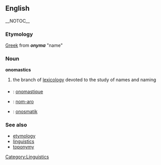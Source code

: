 ==English== __NOTOC__
=== Etymology ===
[[Greek]] from '''''onyma''''' "name"

=== Noun ===
'''onomastics'''

# the branch of [[lexicology]] devoted to the study of names and naming

===={{trans}}====
* {{fr}} : [[onomastique]]
* {{io}} : [[nom-aro]]
* {{sv}} : [[onosmatik]]

=== See also ===
*[[etymology]]
*[[linguistics]]
*[[toponymy]]

[[Category:Linguistics]]